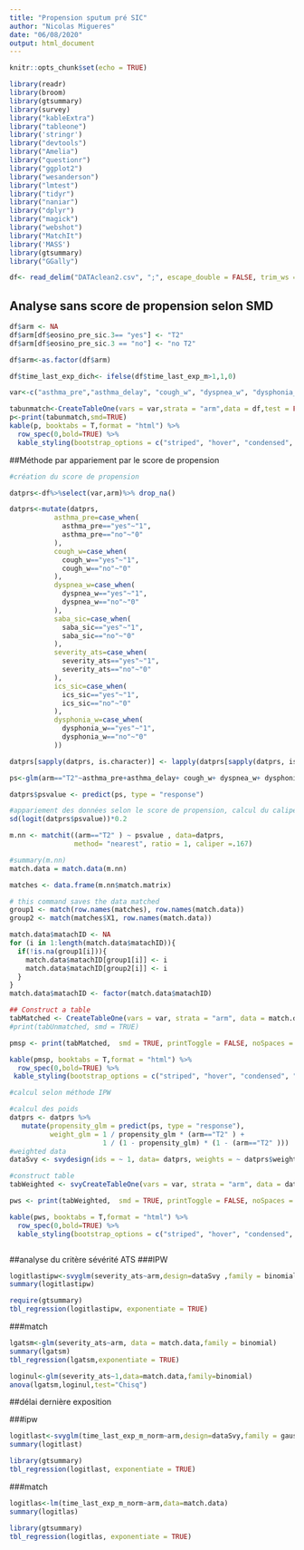 ```yaml
---
title: "Propension sputum pré SIC"
author: "Nicolas Migueres"
date: "06/08/2020"
output: html_document
---
```


```r
knitr::opts_chunk$set(echo = TRUE)
```


```r
library(readr)
library(broom)
library(gtsummary)
library(survey)
library("kableExtra")
library("tableone")
library('stringr')
library("devtools")
library("Amelia")
library("questionr")
library("ggplot2")
library("wesanderson")
library("lmtest")
library("tidyr")
library("naniar")
library("dplyr")
library("magick")
library("webshot")
library("MatchIt")
library('MASS')
library(gtsummary)
library("GGally")

```

```r
df<- read_delim("DATAclean2.csv", ";", escape_double = FALSE, trim_ws = TRUE)
```

## Analyse sans score de propension selon SMD
```r
df$arm <- NA
df$arm[df$eosino_pre_sic.3== "yes"] <- "T2"
df$arm[df$eosino_pre_sic.3 == "no"] <- "no T2"

df$arm<-as.factor(df$arm)

df$time_last_exp_dich<- ifelse(df$time_last_exp_m>1,1,0)

var<-c("asthma_pre","asthma_delay", "cough_w", "dyspnea_w", "dysphonia_w", "saba_sic","nsbh.res","severity_ats","time_last_exp_m_norm","ics_sic","exacerbation_w_n")

tabunmatch<-CreateTableOne(vars = var,strata = "arm",data = df,test = FALSE)
p<-print(tabunmatch,smd=TRUE)
kable(p, booktabs = T,format = "html") %>% 
  row_spec(0,bold=TRUE) %>% 
  kable_styling(bootstrap_options = c("striped", "hover", "condensed", "responsive"))

```
##Méthode par appariement par le score de propension

```r
#création du score de propension

datprs<-df%>%select(var,arm)%>% drop_na()

datprs<-mutate(datprs,
           asthma_pre=case_when(
             asthma_pre=="yes"~"1",
             asthma_pre=="no"~"0"
           ),
           cough_w=case_when(
             cough_w=="yes"~"1",
             cough_w=="no"~"0"
           ),
           dyspnea_w=case_when(
             dyspnea_w=="yes"~"1",
             dyspnea_w=="no"~"0"
           ),
           saba_sic=case_when(
             saba_sic=="yes"~"1",
             saba_sic=="no"~"0"
           ),
           severity_ats=case_when(
             severity_ats=="yes"~"1",
             severity_ats=="no"~"0"
           ),
           ics_sic=case_when(
             ics_sic=="yes"~"1",
             ics_sic=="no"~"0"
           ),
           dysphonia_w=case_when(
             dysphonia_w=="yes"~"1",
             dysphonia_w=="no"~"0"
           ))

datprs[sapply(datprs, is.character)] <- lapply(datprs[sapply(datprs, is.character)],as.factor)

ps<-glm(arm=="T2"~asthma_pre+asthma_delay+ cough_w+ dyspnea_w+ dysphonia_w+ saba_sic+nsbh.res+severity_ats+time_last_exp_m_norm+ics_sic+exacerbation_w_n,data=datprs,family = binomial)

datprs$psvalue <- predict(ps, type = "response")

#appariement des données selon le score de propension, calcul du caliper selon la formule (caliper=0,2*sd logit(ps))
sd(logit(datprs$psvalue))*0.2

m.nn <- matchit((arm=="T2" ) ~ psvalue , data=datprs,
                method= "nearest", ratio = 1, caliper =.167)

#summary(m.nn)
match.data = match.data(m.nn)

matches <- data.frame(m.nn$match.matrix)

# this command saves the data matched
group1 <- match(row.names(matches), row.names(match.data))
group2 <- match(matches$X1, row.names(match.data))

match.data$matachID <- NA
for (i in 1:length(match.data$matachID)){
  if(!is.na(group1[i])){
    match.data$matachID[group1[i]] <- i
    match.data$matachID[group2[i]] <- i
  }
}
match.data$matachID <- factor(match.data$matachID)

## Construct a table
tabMatched <- CreateTableOne(vars = var, strata = "arm", data = match.data, test = FALSE)
#print(tabUnmatched, smd = TRUE)

pmsp <- print(tabMatched,  smd = TRUE, printToggle = FALSE, noSpaces = FALSE)

kable(pmsp, booktabs = T,format = "html") %>% 
  row_spec(0,bold=TRUE) %>% 
 kable_styling(bootstrap_options = c("striped", "hover", "condensed", "responsive"))


```


```r
#calcul selon méthode IPW

#calcul des poids
datprs <- datprs %>%
   mutate(propensity_glm = predict(ps, type = "response"),
          weight_glm = 1 / propensity_glm * (arm=="T2" ) + 
                       1 / (1 - propensity_glm) * (1 - (arm=="T2" )))
#weighted data
dataSvy <- svydesign(ids = ~ 1, data= datprs, weights = ~ datprs$weight_glm)

#construct table
tabWeighted <- svyCreateTableOne(vars = var, strata = "arm", data = dataSvy,test = FALSE)

pws <- print(tabWeighted,  smd = TRUE, printToggle = FALSE, noSpaces = FALSE)

kable(pws, booktabs = T,format = "html") %>% 
  row_spec(0,bold=TRUE) %>% 
  kable_styling(bootstrap_options = c("striped", "hover", "condensed", "responsive"))



```

##analyse du critère sévérité ATS
###IPW

```r
logitlastipw<-svyglm(severity_ats~arm,design=dataSvy ,family = binomial)
summary(logitlastipw)

require(gtsummary)
tbl_regression(logitlastipw, exponentiate = TRUE)


```

###match
```r
lgatsm<-glm(severity_ats~arm, data = match.data,family = binomial)
summary(lgatsm)
tbl_regression(lgatsm,exponentiate = TRUE)

loginul<-glm(severity_ats~1,data=match.data,family=binomial)
anova(lgatsm,loginul,test="Chisq")
```



##délai dernière exposition

###ipw
```r
logitlast<-svyglm(time_last_exp_m_norm~arm,design=dataSvy,family = gaussian)
summary(logitlast)

library(gtsummary)
tbl_regression(logitlast, exponentiate = TRUE)
```

###match
```r

logitlas<-lm(time_last_exp_m_norm~arm,data=match.data)
summary(logitlas)

library(gtsummary)
tbl_regression(logitlas, exponentiate = TRUE)


```